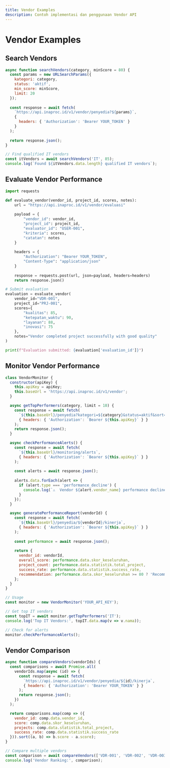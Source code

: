 ```yaml
---
title: Vendor Examples
description: Contoh implementasi dan penggunaan Vendor API
---
```


# Vendor Examples

## Search Vendors

```javascript
async function searchVendors(category, minScore = 80) {
  const params = new URLSearchParams({
    kategori: category,
    status: 'aktif',
    min_score: minScore,
    limit: 20
  });
  
  const response = await fetch(
    `https://api.inaproc.id/v1/vendor/penyedia?${params}`,
    {
      headers: { 'Authorization': 'Bearer YOUR_TOKEN' }
    }
  );
  
  return response.json();
}

// Find qualified IT vendors
const itVendors = await searchVendors('IT', 85);
console.log(`Found ${itVendors.data.length} qualified IT vendors`);
```

## Evaluate Vendor Performance

```python
import requests

def evaluate_vendor(vendor_id, project_id, scores, notes):
    url = "https://api.inaproc.id/v1/vendor/evaluasi"
    
    payload = {
        "vendor_id": vendor_id,
        "project_id": project_id,
        "evaluator_id": "USER-001",
        "kriteria": scores,
        "catatan": notes
    }
    
    headers = {
        "Authorization": "Bearer YOUR_TOKEN",
        "Content-Type": "application/json"
    }
    
    response = requests.post(url, json=payload, headers=headers)
    return response.json()

# Submit evaluation
evaluation = evaluate_vendor(
    vendor_id="VDR-001",
    project_id="PRJ-001", 
    scores={
        "kualitas": 85,
        "ketepatan_waktu": 90,
        "layanan": 88,
        "inovasi": 75
    },
    notes="Vendor completed project successfully with good quality"
)

print(f"Evaluation submitted: {evaluation['evaluation_id']}")
```

## Monitor Vendor Performance

```javascript
class VendorMonitor {
  constructor(apiKey) {
    this.apiKey = apiKey;
    this.baseUrl = 'https://api.inaproc.id/v1/vendor';
  }

  async getTopPerformers(category, limit = 10) {
    const response = await fetch(
      `${this.baseUrl}/penyedia?kategori=${category}&status=aktif&sort=skor_kinerja&order=desc&limit=${limit}`,
      { headers: { 'Authorization': `Bearer ${this.apiKey}` } }
    );
    return response.json();
  }

  async checkPerformanceAlerts() {
    const response = await fetch(
      `${this.baseUrl}/monitoring/alerts`,
      { headers: { 'Authorization': `Bearer ${this.apiKey}` } }
    );
    
    const alerts = await response.json();
    
    alerts.data.forEach(alert => {
      if (alert.type === 'performance_decline') {
        console.log(`⚠️  Vendor ${alert.vendor_name} performance declined to ${alert.current_score}`);
      }
    });
  }

  async generatePerformanceReport(vendorId) {
    const response = await fetch(
      `${this.baseUrl}/penyedia/${vendorId}/kinerja`,
      { headers: { 'Authorization': `Bearer ${this.apiKey}` } }
    );
    
    const performance = await response.json();
    
    return {
      vendor_id: vendorId,
      overall_score: performance.data.skor_keseluruhan,
      project_count: performance.data.statistik.total_project,
      success_rate: performance.data.statistik.success_rate,
      recommendation: performance.data.skor_keseluruhan >= 80 ? 'Recommended' : 'Review Required'
    };
  }
}

// Usage
const monitor = new VendorMonitor('YOUR_API_KEY');

// Get top IT vendors
const topIT = await monitor.getTopPerformers('IT');
console.log('Top IT Vendors:', topIT.data.map(v => v.nama));

// Check for alerts
monitor.checkPerformanceAlerts();
```

## Vendor Comparison

```javascript
async function compareVendors(vendorIds) {
  const comparisons = await Promise.all(
    vendorIds.map(async (id) => {
      const response = await fetch(
        `https://api.inaproc.id/v1/vendor/penyedia/${id}/kinerja`,
        { headers: { 'Authorization': 'Bearer YOUR_TOKEN' } }
      );
      return response.json();
    })
  );

  return comparisons.map(comp => ({
    vendor_id: comp.data.vendor_id,
    score: comp.data.skor_keseluruhan,
    projects: comp.data.statistik.total_project,
    success_rate: comp.data.statistik.success_rate
  })).sort((a, b) => b.score - a.score);
}

// Compare multiple vendors
const comparison = await compareVendors(['VDR-001', 'VDR-002', 'VDR-003']);
console.log('Vendor Ranking:', comparison);
```
